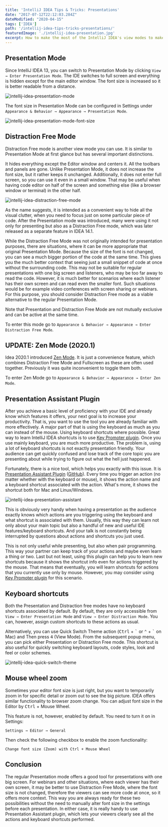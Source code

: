 ```yaml
---
title: 'IntelliJ IDEA Tips & Tricks: Presentations'
date: "2017-07-12T22:12:03.284Z"
dateModified: "2020-04-15"
tags: ['IDEA']
path: '/intellij-idea-tips-tricks-presentations/'
featuredImage: './intellij-idea-presentation.jpg'
excerpt: How to make the most of the IntelliJ IDEA's view modes to make the best presentations possible including visualization of the keyboard input?
---
```


<PostHeader frontmatter={props.data.mdx.frontmatter} />

## Presentation Mode
Since IntelliJ IDEA 13, you can switch to Presentation Mode by clicking `View → Enter Presentation Mode`. The IDE switches to full screen and everything is hidden except for the main editor window. The font size is increased so it is better readable from a distance.

![intellij-idea-presentation-mode](./IntelliJ-IDEA-Presentation-Mode.png)
 
 The font size in Presentation Mode can be configured in Settings under `Appearance & Behavior → Appearance → Presentation Mode`.
 
 ![intellij-idea-presentation-mode-font-size](./IntelliJ-IDEA-Presentation-Mode-Font-Size.png)

## Distraction Free Mode
Distraction Free mode is another view mode you can use. It is similar to Presentation Mode at first glance but has several important distinctions.

It hides everything except the Editor window and centers it. All the toolbars and panels are gone. Unlike Presentation Mode, it does not increase the font size, but it rather keeps it unchanged. Additionally, it does not enter full screen, so you can use it even in a small window. That may be useful when having code editor on half of the screen and something else (like a browser window or terminal) in the other half.

![intellij-idea-distraction-free-mode](./IntelliJ-IDEA-Distractio-Free-Mode-1.png)

As the name suggests, it is intended as a convenient way to hide all the visual clutter, when you need to focus just on some particular piece of code. After the Presentation mode was introduced, many were using it not only for presenting but also as a Distraction Free mode, which was later released as a separate feature in IDEA 14.1.

While the Distraction Free Mode was not originally intended for presentation purposes, there are situations, where it can be more appropriate that original Presentation Mode. Because the size of the font is not changed, you can see a much bigger portion of the code at the same time. This gives you the much better context that seeing just a small snippet of code at once without the surrounding code. This may not be suitable for regular presentations with one big screen and listeners, who may be too far away to read the code. However, it is much better for scenarios where each listener has their own screen and can read even the smaller font. Such situations would be for example video conferences with screen sharing or webinars. For this purpose, you should consider Distraction Free mode as a viable alternative to the regular Presentation Mode.

Note that Presentation and Distraction Free Mode are not mutually exclusive and can be active at the same time.


To enter this mode go to `Appearance & Behavior → Appearance → Enter Distraction Free Mode`.

## UPDATE: Zen Mode (2020.1) 
Idea 2020.1 introduced [Zen Mode](https://blog.jetbrains.com/idea/2020/01/intellij-idea-2020-1-eap-2/#zen_mode). It is just a convenience feature, which combines Distraction Free Mode and Fullscreen as these are often used together. Previously it was quite inconvenient to toggle them both.

To enter Zen Mode go to `Appearance & Behavior → Appearance → Enter Zen Mode`.

## Presentation Assistant Plugin
After you achieve a basic level of proficiency with your IDE and already know which features it offers, your next goal is to increase your productivity. That is, you want to use the tool you are already familiar with more effectively. A major part of that is using the keyboard as much as you can instead of the mouse. Using keyboard shortcuts where possible. Great way to learn IntelliJ IDEA shortcuts is to use [Key Promoter plugin](https://www.vojtechruzicka.com/learning-intellij-idea-keyboard-shortcuts/). Once you use mainly keyboard, you are much more productive. The problem is, using a lot of keyboard shortcuts is not exactly presentation friendly. Your audience can get quickly confused and lose track of the core topic you are presenting about while trying to figure out what the hell just happened.

Fortunately, there is a nice tool, which helps you exactly with this issue. It is [Presentation Assistant Plugin](https://plugins.jetbrains.com/plugin/7345-presentation-assistant)  ([GitHub](https://github.com/chashnikov/IntelliJ-presentation-assistant)). Every time you trigger an action (no matter whether with the keyboard or mouse), it shows the action name and a keyboard shortcut associated with the action. What's more, it shows the shortcut both for Mac and Linux/Windows. 

![intellij-idea-presentation-assistant](./Presentation-Assistant.png)

This is obviously very handy when having a presentation as the audience exactly knows which actions are you triggering using the keyboard and what shortcut is associated with them. Usually, this way they can learn not only about your main topic but also a handful of new and useful IDE features/keyboard shortcuts. And your talk is not constantly being interrupted by questions about actions and shortcuts you just used.

This is not only useful while presenting, but also when pair programming. This way your partner can keep track of your actions and maybe even learn a thing or two. Last but not least, using this plugin can help you to learn new shortcuts because it shows the shortcut info even for actions triggered by the mouse. That means that eventually, you will learn shortcuts for actions that you currently use only by mouse. However, you may consider using [Key Promoter plugin](https://www.vojtechruzicka.com/learning-intellij-idea-keyboard-shortcuts/) for this scenario.

## Keyboard shortcuts
Both the Presentation and Distraction free modes have no keyboard shortcuts associated by default. By default, they are only accessible from `View → Enter Presentation Mode` and `View → Enter Distraction Mode`. You can, however, assign custom shortcuts to these actions as usual.

Alternatively, you can use Quick Switch Theme action (<kbd>Ctrl</kbd> + <kbd>\`</kbd> or <kbd>⌃</kbd> + <kbd>\`</kbd> on Mac) and Then press <kbd>4</kbd> (View Mode). From the subsequent popup menu, you can pick either Presentation or Distraction Free mode. This shortcut is also useful for quickly switching keyboard layouts, code styles, look and feel or color schemes.

![intellij-idea-quick-switch-theme](./Quick-Switch-Theme.gif)

## Mouse wheel zoom
Sometimes your editor font size is just right, but you want to temporarily zoom in for specific detail or zoom out to see the big picture. IDEA offers similar functionality to browser zoom change. You can adjust font size in the Editor by <kbd>Ctrl</kbd> + Mouse Wheel.

This feature is not, however, enabled by default. You need to turn it on in Settings:
```
Settings → Editor → General
```
Then check the following checkbox to enable the zoom functionality:
```
Change font size (Zoom) with Ctrl + Mouse Wheel
```

## Conclusion
The regular Presentation mode offers a good tool for presentations with one big screen. For webinars and other situations, where each viewer has their own screen, it may be better to use Distraction Free Mode, where the font size is not changed, therefore the viewers can see more code at once, so it offers more context. This way you are always ready for these two possibilities without the need to manually alter font size in the settings before each presentation. In either case, it is really handy to use Presentation Assistant plugin, which lets your viewers clearly see all the actions and keyboard shortcuts performed.
